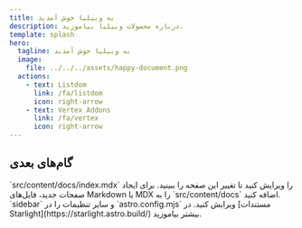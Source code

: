 ```yaml
---
title: به وبیلیا خوش آمدید
description: درباره محصولات وبیلیا بیاموزید.
template: splash
hero:
  tagline: به وبیلیا خوش آمدید
  image:
    file: ../../../assets/happy-document.png
  actions:
    - text: Listdom
      link: /fa/listdom
      icon: right-arrow
    - text: Vertex Addons
      link: /fa/vertex
      icon: right-arrow
---
```



## گام‌های بعدی

<CardGrid stagger>
        <Card title="به‌روزرسانی محتوا" icon="pencil">
                `src/content/docs/index.mdx` را ویرایش کنید تا تغییر این صفحه را ببینید.
        </Card>
        <Card title="افزودن محتوای جدید" icon="add-document">
                برای ایجاد صفحات جدید، فایل‌های Markdown یا MDX را به `src/content/docs` اضافه کنید.
        </Card>
        <Card title="تنظیم سایت" icon="setting">
                `sidebar` و سایر تنظیمات را در `astro.config.mjs` ویرایش کنید.
        </Card>
        <Card title="مطالعه مستندات" icon="open-book">
                در [مستندات Starlight](https://starlight.astro.build/) بیشتر بیاموزید.
        </Card>
</CardGrid>
